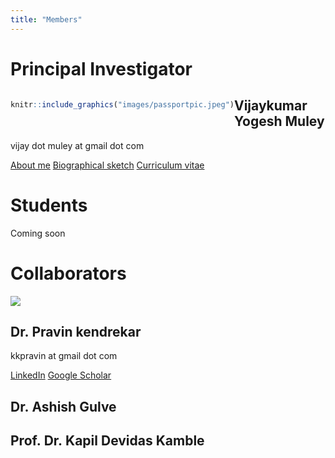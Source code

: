 ```yaml
---
title: "Members"
---
```


# Principal Investigator

::: {style="float:left;position: relative; top: 0px;"}
```r
knitr::include_graphics("images/passportpic.jpeg")
```
:::

## Vijaykumar Yogesh Muley

<i class="bi bi-envelope"></i> vijay dot muley at gmail dot com

<a href="https://github.com/"><i class="fa-brands fa-facebook fa-xl fa-spin" style="color: #1877f2;"></i></a>

<a href="aboutVijay.qmd" target="_blank" class="btn btn-outline-primary btn-sm" role="button">About me</a> <a href="bsVijay.qmd" target="_blank" class="btn btn-outline-primary btn-sm" role="button">Biographical sketch</a> <a href="cvVijay.qmd" target="_blank" class="btn btn-outline-primary btn-sm" role="button">Curriculum vitae</a>

# Students

Coming soon

# Collaborators


![](images/pravin.jpeg)

## Dr. Pravin kendrekar


<i class="bi bi-envelope"></i> kkpravin at gmail dot com

<a href="https://www.linkedin.com/in/pravin-kendrekar-5594318/" target="_blank" class="btn btn-outline-primary btn-sm" role="button">LinkedIn</a> <a href="https://scholar.google.co.za/citations?user=r56eEGgAAAAJ&hl=en" target="_blank" class="btn btn-outline-primary btn-sm" role="button">Google Scholar</a> 

## Dr. Ashish Gulve

## Prof. Dr. Kapil Devidas Kamble
